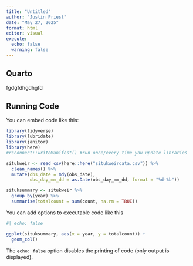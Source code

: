 ```yaml
---
title: "Untitled"
author: "Justin Priest"
date: "May 27, 2025"
format: html
editor: visual
execute:
  echo: false
  warning: false
---
```


## Quarto

fgdgfdhgdhgfd

## Running Code
 You can embed code like this:

```r
library(tidyverse)
library(lubridate)
library(janitor)
library(here)
#rsconnect::writeManifest() #run once/every time you update libraries

situkweir <- read_csv(here::here("situkweirdata.csv")) %>% 
  clean_names() %>%
  mutate(obs_date = mdy(obs_date),
         obs_day_mm_dd = as.Date(obs_day_mm_dd, format = "%d-%b"))

situksummary <- situkweir %>%
  group_by(year) %>%
  summarise(totalcount = sum(count, na.rm = TRUE))

```

You can add options to executable code like this

```r
#| echo: false

ggplot(situksummary, aes(x = year, y = totalcount)) +
  geom_col()

```

The `echo: false` option disables the printing of code (only output is displayed).

